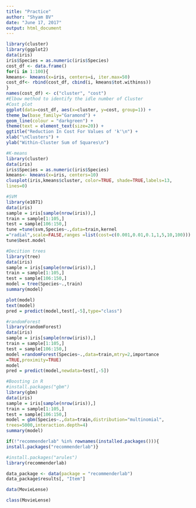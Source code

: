 ```yaml
---
title: "Practice"
author: "Shyam BV"
date: "June 17, 2017"
output: html_document
---
```


```r
library(cluster)
library(ggplot2)
data(iris)
iris$Species = as.numeric(iris$Species)
cost_df <- data.frame()
for(i in 1:100){
kmeans<- kmeans(x=iris, centers=i, iter.max=50)
cost_df<- rbind(cost_df, cbind(i, kmeans$tot.withinss))
}
names(cost_df) <- c("cluster", "cost")
#Elbow method to identify the idle number of Cluster
#Cost plot
ggplot(data=cost_df, aes(x=cluster, y=cost, group=1)) +
theme_bw(base_family="Garamond") +
geom_line(colour = "darkgreen") +
theme(text = element_text(size=20)) +
ggtitle("Reduction In Cost For Values of 'k'\n") +
xlab("\nClusters") +
ylab("Within-Cluster Sum of Squares\n")
```

```r
#K-means
library(cluster)
data(iris)
iris$Species = as.numeric(iris$Species)
kmeans<- kmeans(x=iris, centers=10)
clusplot(iris,kmeans$cluster, color=TRUE, shade=TRUE,labels=13,
lines=0)
```

```r
#SVM
library(e1071)
data(iris)
sample = iris[sample(nrow(iris)),]
train = sample[1:105,]
test = sample[106:150,]
tune =tune(svm,Species~.,data=train,kernel
="radial",scale=FALSE,ranges =list(cost=c(0.001,0.01,0.1,1,5,10,100)))
tune$best.model
```

```r
#Decition trees
library(tree)
data(iris)
sample = iris[sample(nrow(iris)),]
train = sample[1:105,]
test = sample[106:150,]
model = tree(Species~.,train)
summary(model)

```

```r
plot(model)
text(model)
pred = predict(model,test[,-5],type="class")
```

```r
#randomForest
library(randomForest)
data(iris)
sample = iris[sample(nrow(iris)),]
train = sample[1:105,]
test = sample[106:150,]
model =randomForest(Species~.,data=train,mtry=2,importance
=TRUE,proximity=TRUE)
model
pred = predict(model,newdata=test[,-5])
```

```r
#Boosting in R
#install.packages("gbm")
library(gbm)
data(iris)
sample = iris[sample(nrow(iris)),]
train = sample[1:105,]
test = sample[106:150,]
model = gbm(Species~.,data=train,distribution="multinomial",
trees=5000,interaction.depth=4)
summary(model)
```

```r
if(!"recommenderlab" %in% rownames(installed.packages())){
install.packages("recommenderlab")}
```


```r
#install.packages("arules")
library(recommenderlab)
```

```r
data_package <- data(package = "recommenderlab")
data_package$results[, "Item"]

data(MovieLense)
```

```r
class(MovieLense)

```







































